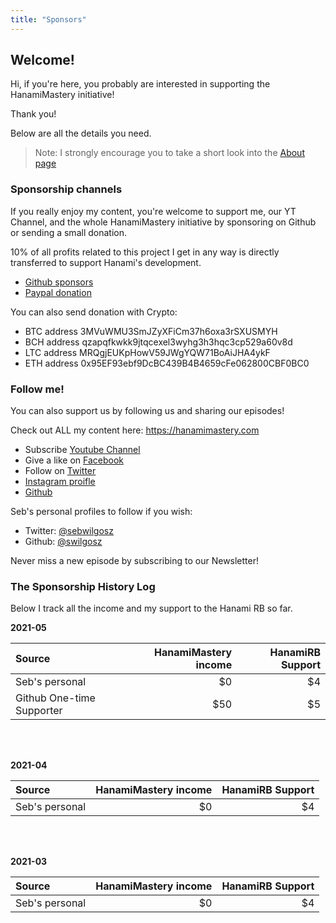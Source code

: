 ```yaml
---
title: "Sponsors"
---
```


## Welcome!

Hi, if you're here, you probably are interested in supporting the HanamiMastery initiative!

Thank you!

Below are all the details you need.

> Note: I strongly encourage you to take a short look into the [About page](/about)

### Sponsorship channels

If you really enjoy my content, you're welcome to support me, our YT Channel, and the whole HanamiMastery initiative by sponsoring on Github or sending a small donation.

10% of all profits related to this project I get in any way is directly transferred to support Hanami's development.

- [Github sponsors](https://github.com/sponsors/swilgosz)
- [Paypal donation](https://www.paypal.com/donate?hosted_button_id=5CGCSGCTUXX6G)


You can also send donation with Crypto:

- BTC address 3MVuWMU3SmJZyXFiCm37h6oxa3rSXUSMYH
- BCH address qzapqfkwkk9jtqcexel3wyhg3h3hqc3cp529a60v8d
- LTC address MRQgjEUKpHowV59JWgYQW71BoAiJHA4ykF
- ETH address 0x95EF93ebf9DcBC439B4B4659cFe062800CBF0BC0

### Follow me!

You can also support us by following us and sharing our episodes!

Check out ALL my content here: https://hanamimastery.com

- Subscribe [Youtube Channel](https://www.youtube.com/channel/UC4Z5nwSfZrUO4NI_n9SY3uQ)
- Give a like on [Facebook](https://www.facebook.com/hanamimastery)
- Follow on [Twitter](https://twitter.com/hanamimastery)
- [Instagram proifle](https://www.instagram.com/hanamimastery)
- [Github](hanamimastery)

Seb's personal profiles to follow if you wish:

- Twitter: [@sebwilgosz](https://twitter.com/sebwilgosz)
- Github: [@swilgosz](https://github.com/swilgosz)

Never miss a new episode by subscribing to our Newsletter!


### The Sponsorship History Log

Below I track all the income and my support to the Hanami RB so far.

**2021-05**

|Source|HanamiMastery income|HanamiRB Support|
|:-|-:|-:|
|Seb's personal|$0|$4|
|Github One-time Supporter|$50| $5|

<br />
<br />

**2021-04**

|Source|HanamiMastery income|HanamiRB Support|
|:-|-:|-:|
|Seb's personal|$0|$4|

<br />
<br />

**2021-03**

|Source|HanamiMastery income|HanamiRB Support|
|:-|-:|-:|
|Seb's personal|$0|$4|
